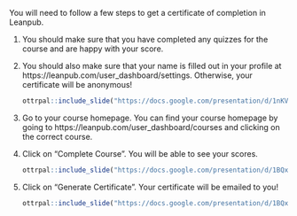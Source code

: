 
You will need to follow a few steps to get a certificate of completion in Leanpub.

1. You should make sure that you have completed any quizzes for the course and are happy with your score.

1. You should also make sure that your name is filled out in your profile at https://leanpub.com/user_dashboard/settings. Otherwise, your certificate will be anonymous!

    ```r
ottrpal::include_slide("https://docs.google.com/presentation/d/1nKVYtTsawTHSxMun69U3GO9xT_xSQsJjTEabEb1qAuU/edit#slide=id.g1b1ea0f5d51_0_0")
    ```

1. Go to your course homepage. You can find your course homepage by going to https://leanpub.com/user_dashboard/courses and clicking on the correct course.

1. Click on "Complete Course". You will be able to see your scores.
 
    ```r
ottrpal::include_slide("https://docs.google.com/presentation/d/1BQxrVYdKZTbpCaF-i_q9w7s9x034lEXpQZDU-Sl09cs/edit#slide=id.g162fb43cc93_0_28")
    ```
    
 1. Click on "Generate Certificate". Your certificate will be emailed to you!
 
    ```r
ottrpal::include_slide("https://docs.google.com/presentation/d/1BQxrVYdKZTbpCaF-i_q9w7s9x034lEXpQZDU-Sl09cs/edit#slide=id.g162fb43cc93_0_32")
    ```
    